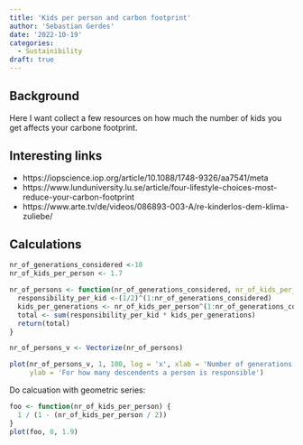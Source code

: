 ```yaml
---
title: 'Kids per person and carbon footprint'
author: 'Sebastian Gerdes'
date: '2022-10-19'
categories:
  - Sustainibility
draft: true
---
```


## Background

Here I want collect a few resources on how much the number of kids you get affects your carbone footprint.

## Interesting links

-   https://iopscience.iop.org/article/10.1088/1748-9326/aa7541/meta
-   https://www.lunduniversity.lu.se/article/four-lifestyle-choices-most-reduce-your-carbon-footprint
-   https://www.arte.tv/de/videos/086893-003-A/re-kinderlos-dem-klima-zuliebe/

## Calculations

```r
nr_of_generations_considered <-10
nr_of_kids_per_person <- 1.7

nr_of_persons <- function(nr_of_generations_considered, nr_of_kids_per_person = 1.7) {
  responsibility_per_kid <-(1/2)^(1:nr_of_generations_considered)
  kids_per_generations <- nr_of_kids_per_person^(1:nr_of_generations_considered)
  total <- sum(responsibility_per_kid * kids_per_generations)
  return(total)
}

nr_of_persons_v <- Vectorize(nr_of_persons)

plot(nr_of_persons_v, 1, 100, log = 'x', xlab = 'Number of generations considered on log scale',
     ylab = 'For how many descendents a person is responsible')
```

Do calcuation with geometric series:

```r
foo <- function(nr_of_kids_per_person) {
  1 / (1 - (nr_of_kids_per_person / 2))
}  
plot(foo, 0, 1.9)
```
